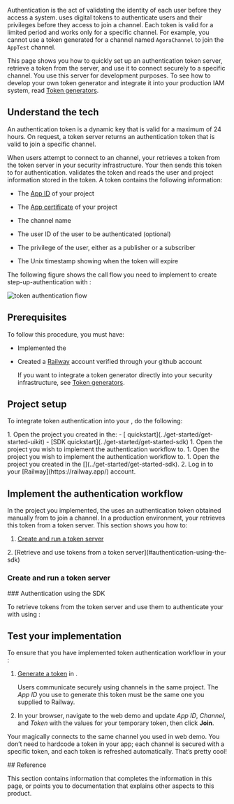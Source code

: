 
Authentication is the act of validating the identity of each user before they access a system. <Vg k="COMPANY" /> uses digital tokens to authenticate users and their privileges before they access <Vg k="AGORA_BACKEND" /> to join a channel. Each token is valid for a limited period and works only for a specific channel. For example, you cannot use a token generated for a channel named `AgoraChannel` to join the `AppTest` channel.

This page shows you how to quickly set up an authentication token server, retrieve a token from the server, and use it to connect securely to a specific <Vpd k="NAME"/> channel. You use this server for development purposes. To see how to develop your own token generator and integrate it into your production IAM system, read [Token generators](/video-calling/develop/integrate-token-generation).

## Understand the tech

An authentication token is a dynamic key that is valid for a maximum of 24 hours. On request, a token server returns an authentication token that is valid to join a specific channel.

When users attempt to connect to an <Vg k="COMPANY" /> channel, your <Vpl k="CLIENT" /> retrieves a token from the token server in your security infrastructure. Your <Vpl k="CLIENT" /> then sends this token to <Vg k="AGORA_BACKEND" /> for authentication. <Vg k="AGORA_BACKEND" /> validates the token and reads the user and project information stored in the token. A token contains the following information:


-   The [App ID](../reference/manage-agora-account#get-the-app-id) of your <Vg k="COMPANY" /> project

-   The [App certificate](../reference/manage-agora-account#get-the-app-certificate) of your <Vg k="COMPANY" /> project

-   The channel name

-   The user ID of the user to be authenticated (optional)

-   The privilege of the user, either as a publisher or a subscriber

-   The Unix timestamp showing when the token will expire

The following figure shows the call flow you need to implement to create step-up-authentication with <Vg k="COMPANY" /> <Vpd k="NAME"/>:

![token authentication flow](/images/video-sdk/authentication-logic.png)

<ProductWrapper notAllowed="cloud-recording">
<ProductWrapper notAllowed="on-premise-recording">

## Prerequisites

To follow this procedure, you must have:

-  Implemented the [<Vg k="GET_STARTED"/>](../get-started/get-started-sdk)
-  Created a [Railway](https://railway.app/) account verified through your github account

    If you want to integrate a token generator directly into your security infrastructure, see [Token generators](/video-calling/develop/integrate-token-generation).

<Prerequisites />

</ProductWrapper>
</ProductWrapper>

## Project setup

To integrate token authentication into your <Vpl k="CLIENT" />, do the following:

<ProductWrapper notAllowed="cloud-recording">
<ProductWrapper notAllowed="on-premise-recording">
<ProductWrapper notAllowed="iot">
1.  Open the project you created in the:
    - [<Vg k="UIK"/> quickstart](../get-started/get-started-uikit)
    -  [SDK quickstart](../get-started/get-started-sdk)
</ProductWrapper>
</ProductWrapper>
</ProductWrapper>
<ProductWrapper product="cloud-recording">
1.  Open the project you wish to implement the authentication workflow to.
</ProductWrapper>
<ProductWrapper product="on-premise-recording">
1.  Open the project you wish to implement the authentication workflow to.
</ProductWrapper>
<ProductWrapper product="iot">
1.  Open the project you created in the [<Vg k="GET_STARTED"/>](../get-started/get-started-sdk).
</ProductWrapper>
2.  Log in to your [Railway](https://railway.app/) account.

## Implement the authentication workflow

In the <Vg k="GET_STARTED"/> project you implemented, the <Vpl k="CLIENT" /> uses an authentication token obtained manually from <Vg k="CONSOLE" /> to join a channel. In a production environment, your <Vpl k="CLIENT" /> retrieves this token from a token server. This section shows you how to:

1.  [Create and run a token server](#create-and-run-a-token-server)

<ProductWrapper notAllowed="on-premise-recording">
2.  [Retrieve and use tokens from a token server](#authentication-using-the-sdk)
</ProductWrapper>

### Create and run a token server

<CreateRunTokenServer/>

<ProductWrapper notAllowed="iot">

<ProjectImplementUIKit />

</ProductWrapper>

<ProductWrapper notAllowed="on-premise-recording">
### Authentication using the SDK

To retrieve tokens from the token server and use them to authenticate your <Vpl k="CLIENT" /> with <Vg k="AGORA_BACKEND" /> using  <Vpd k="SDK" />:

<ProjectImplement />

## Test your implementation

To ensure that you have implemented <Vg k="COMPANY" /> token authentication workflow in your <Vpl k="CLIENT" />:

1.  [Generate a token](../reference/manage-agora-account#generate-a-temporary-token) in <Vg k="CONSOLE" />.

    Users communicate securely using channels in the same project. The *App ID* you use to generate this token must be the same one you supplied to Railway.

2. In your browser, navigate to the <Link target="_blank" to="{{Global.DEMO_BASIC_VIDEO_CALL_URL}}"><Vg k="COMPANY" /> web demo</Link> and update _App ID_, _Channel_, and _Token_ with the values for your temporary token, then click **Join**.

<ProjectTest />

Your <Vpl k="PLATFORM" /> <Vpl k="CLIENT" /> magically connects to the same channel you used in web demo. You don’t need to hardcode a token in your app; each channel is secured with a specific token, and each token is refreshed automatically. That’s pretty cool!

</ProductWrapper>
## Reference

This section contains information that completes the information in this page, or points you to documentation that explains other aspects to this product.

<TokenServerSourceStructure />


<Reference />

